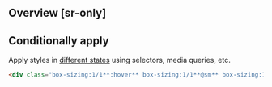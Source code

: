## Overview [sr-only]
<Overview/>

## Conditionally apply
Apply styles in [different states](/docs/states-and-queries) using selectors, media queries, etc.
```html
<div class="box-sizing:1/1**:hover** box-sizing:1/1**@sm** box-sizing:1/1**@dark** box-sizing:1/1**@print**">…</div>
```

